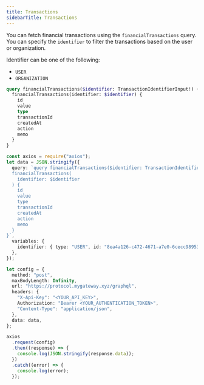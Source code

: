 ```yaml
---
title: Transactions
sidebarTitle: Transactions
---
```


You can fetch financial transactions using the `financialTransactions` query. You can specify the `identifier` to filter the transactions based on the user or organization.

Identifier can be one of the following:

- `USER`
- `ORGANIZATION`

```graphql
query financialTransactions($identifier: TransactionIdentifierInput!) {
  financialTransactions(identifier: $identifier) {
    id
    value
    type
    transactionId
    createdAt
    action
    memo
  }
}
```

<RequestExample>

```ts Node.js
const axios = require("axios");
let data = JSON.stringify({
  query: `query financialTransactions($identifier: TransactionIdentifierInput!) {
  financialTransactions(
    identifier: $identifier
  ) {
    id
    value
    type
    transactionId
    createdAt
    action
    memo
  }
}`,
  variables: {
    identifier: { type: "USER", id: "8ea4a126-c472-4671-a7e0-6cecc98953d0" },
  },
});

let config = {
  method: "post",
  maxBodyLength: Infinity,
  url: "https://protocol.mygateway.xyz/graphql",
  headers: {
    "X-Api-Key": "<YOUR_API_KEY>",
    Authorization: "Bearer <YOUR_AUTHENTICATION_TOKEN>",
    "Content-Type": "application/json",
  },
  data: data,
};

axios
  .request(config)
  .then((response) => {
    console.log(JSON.stringify(response.data));
  })
  .catch((error) => {
    console.log(error);
  });
```

</RequestExample>
